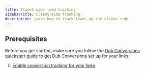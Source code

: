```yaml
---
title: Client-side lead tracking
sidebarTitle: Client-side tracking
description: Learn how to track leads on the client-side
---
```



<LeadsIntro />

## Prerequisites

Before you get started, make sure you follow the [Dub Conversions quickstart guide](/conversions/quickstart) to get Dub Conversions set up for your links:

1. [Enable conversion tracking for your links](/conversions/quickstart#step-1%3A-enable-conversion-tracking-for-your-links)

<ClientSideLeadTracking />

<LeadsAttributes />

<LeadsOutro />
